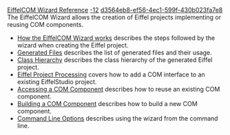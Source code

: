 [[Property:title|EiffelCOM Wizard Reference]]
[[Property:weight|-12]]
[[Property:uuid|d3564eb8-ef56-4ec1-599f-430b023fa7e8]]
The EiffelCOM Wizard allows the creation of Eiffel projects implementing or reusing COM components. 
*  [[How the EiffelCOM Wizard works|How the EiffelCOM Wizard works]]  describes the steps followed by the wizard when creating the Eiffel project. 
*  [[Generated Files|Generated Files]]  describes the list of generated files and their usage. 
*  [[Class Hierarchy|Class Hierarchy]]  describes the class hierarchy of the generated Eiffel project. 
*  [[Eiffel Project Processing|Eiffel Project Processing]]  covers how to add a COM interface to an existing EiffelStudio project. 
*  [[Reusing a COM Component|Accessing a COM Component]]  describes how to reuse an existing COM component. 
*  [[Building a COM Component|Building a COM Component]]  describes how to build a new COM component. 
*  [[Wizards: Command Line Options|Command Line Options]]  describes using the wizard from the command line. 

{{seealso|<br/>
[[EiffelCOM Wizard Introduction|Introduction]]  <br/>
[[EiffelCOM Wizard Guided Tour|Guided Tour]]  }}




